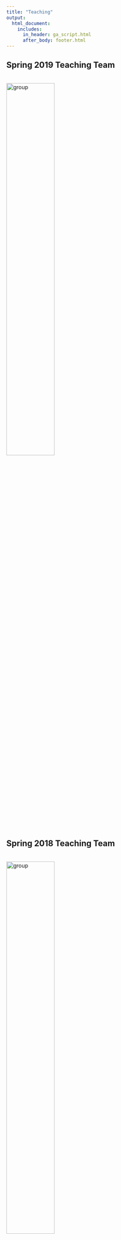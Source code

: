 ```yaml
---
title: "Teaching"
output:
  html_document:
    includes:
      in_header: ga_script.html
      after_body: footer.html
---
```


<link rel="stylesheet" href="academicons.css"/>
<link rel="stylesheet" href="styles.css" type="text/css">

## Spring 2019 Teaching Team
<br><img src="images/group_2019.jpg" alt="group" style="width:50%"><br>

## Spring 2018 Teaching Team
<br><img src="images/group_2018.jpg" alt="group" style="width:50%"><br>

## Current courses

* Summer 2019: Writing a Successful NIH Grant Application (co-taught, 25 students) 

<br>

## Past courses
* Spring 2016 - 2019: Analysis of Categorical Data (170-200 students)  

* Fall 2018: Research Methods and Applications: Quantitative Foundations (110 students)

* Summer 2017, 2018: Writing a Successful NIH Grant Application (co-taught, 30 students)  

* Summer 2010, 2011, 2012: Introduction to Biostatistical Methods (30-45 students) 

<br>

## Other selected lectures

2018:

* *Using Survey Data to Understand the Impact of Medical Marijuana Laws.* Oral presentation at workshop on Epidemiology and Public Health Research Methods, College on Problems of Drug Dependence Annual Meeting, San Diego, CA. [Slides](downloads/mauro_cpdd_june2018.pdf)

* *Getting Started with R (Part 1 and Part 2).* Mini-course sponsored by the Irving Institute for Clinical and Translational Research - Biostatistics, Epidemiology and Research Design Resource at Columbia University [(BERD)](http://irvinginstitute.columbia.edu/resources/biostatistics.html), New York, NY. [Slides Part 1](downloads/R_Minicourse1.pdf); [Slides Part 2](downloads/R_Minicourse2.pdf)

* *Getting Started with SAS (Part 1 and Part 2).* Mini-course sponsored by the Irving Institute for Clinical and Translational Research - Biostatistics, Epidemiology and Research Design Resource at Columbia University [(BERD)](http://irvinginstitute.columbia.edu/resources/biostatistics.html), New York, NY. [Slides Part 1](downloads/SAS_Minicourse1.pdf); [Slides Part 2](downloads/SAS_Minicourse2.pdf)

2017:

* *What to Expect From your Statistical Reviewer.* Oral Presentation at the Biostatistics in Action: Tips for Clinical Researchers Lecture Series sponsored by the Irving Institute for Clinical and Translational Research - Biostatistics, Epidemiology and Research Design Resource [(BERD)](http://irvinginstitute.columbia.edu/resources/biostatistics.html) at Columbia University, New York, NY. [Video](https://youtu.be/kK787j6j6BQ)

2015:

* *Logistic Regression with SAS.* Lecture at the NYC DOHMH Cross-Cutting Data Analysis Meeting. [Slides](downloads/cmauro_LogRegres_SAS.pdf)
